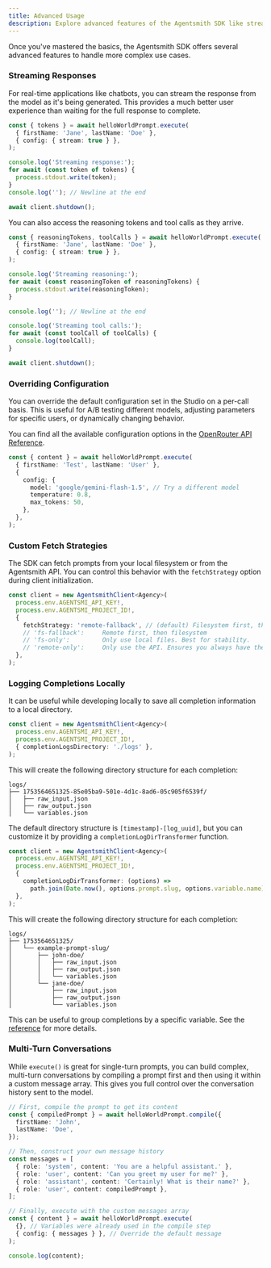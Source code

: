 ```yaml
---
title: Advanced Usage
description: Explore advanced features of the Agentsmith SDK like streaming, overrides, and multi-turn conversations.
---
```


Once you've mastered the basics, the Agentsmith SDK offers several advanced features to handle more complex use cases.

### Streaming Responses

For real-time applications like chatbots, you can stream the response from the model as it's being generated. This provides a much better user experience than waiting for the full response to complete.

```ts
const { tokens } = await helloWorldPrompt.execute(
  { firstName: 'Jane', lastName: 'Doe' },
  { config: { stream: true } },
);

console.log('Streaming response:');
for await (const token of tokens) {
  process.stdout.write(token);
}
console.log(''); // Newline at the end

await client.shutdown();
```

You can also access the reasoning tokens and tool calls as they arrive.

```ts
const { reasoningTokens, toolCalls } = await helloWorldPrompt.execute(
  { firstName: 'Jane', lastName: 'Doe' },
  { config: { stream: true } },
);

console.log('Streaming reasoning:');
for await (const reasoningToken of reasoningTokens) {
  process.stdout.write(reasoningToken);
}

console.log(''); // Newline at the end

console.log('Streaming tool calls:');
for await (const toolCall of toolCalls) {
  console.log(toolCall);
}

await client.shutdown();
```

### Overriding Configuration

You can override the default configuration set in the Studio on a per-call basis. This is useful for A/B testing different models, adjusting parameters for specific users, or dynamically changing behavior.

You can find all the available configuration options in the [OpenRouter API Reference](https://openrouter.ai/docs/api-reference/overview).

```ts
const { content } = await helloWorldPrompt.execute(
  { firstName: 'Test', lastName: 'User' },
  {
    config: {
      model: 'google/gemini-flash-1.5', // Try a different model
      temperature: 0.8,
      max_tokens: 50,
    },
  },
);
```

### Custom Fetch Strategies

The SDK can fetch prompts from your local filesystem or from the Agentsmith API. You can control this behavior with the `fetchStrategy` option during client initialization.

```ts
const client = new AgentsmithClient<Agency>(
  process.env.AGENTSMI_API_KEY!,
  process.env.AGENTSMI_PROJECT_ID!,
  {
    fetchStrategy: 'remote-fallback', // (default) Filesystem first, then remote
    // 'fs-fallback':     Remote first, then filesystem
    // 'fs-only':         Only use local files. Best for stability.
    // 'remote-only':     Only use the API. Ensures you always have the latest version.
  },
);
```

### Logging Completions Locally

It can be useful while developing locally to save all completion information to a local directory.

```ts
const client = new AgentsmithClient<Agency>(
  process.env.AGENTSMI_API_KEY!,
  process.env.AGENTSMI_PROJECT_ID!,
  { completionLogsDirectory: './logs' },
);
```

This will create the following directory structure for each completion:

```
logs/
├── 1753564651325-85e05ba9-501e-4d1c-8ad6-05c905f6539f/
│   ├── raw_input.json
│   ├── raw_output.json
│   └── variables.json
```

The default directory structure is `[timestamp]-[log_uuid]`, but you can customize it by providing a `completionLogDirTransformer` function.

```ts
const client = new AgentsmithClient<Agency>(
  process.env.AGENTSMI_API_KEY!,
  process.env.AGENTSMI_PROJECT_ID!,
  {
    completionLogDirTransformer: (options) =>
      path.join(Date.now(), options.prompt.slug, options.variable.name),
  },
);
```

This will create the following directory structure for each completion:

```
logs/
├── 1753564651325/
│   └── example-prompt-slug/
│       ├── john-doe/
│       │   ├── raw_input.json
│       │   ├── raw_output.json
│       │   └── variables.json
│       └── jane-doe/
│           ├── raw_input.json
│           ├── raw_output.json
│           └── variables.json
```

This can be useful to group completions by a specific variable. See the [reference](/docs/sdk/reference#completionlogdirtransformeroptions) for more details.

### Multi-Turn Conversations

While `execute()` is great for single-turn prompts, you can build complex, multi-turn conversations by compiling a prompt first and then using it within a custom message array. This gives you full control over the conversation history sent to the model.

```ts
// First, compile the prompt to get its content
const { compiledPrompt } = await helloWorldPrompt.compile({
  firstName: 'John',
  lastName: 'Doe',
});

// Then, construct your own message history
const messages = [
  { role: 'system', content: 'You are a helpful assistant.' },
  { role: 'user', content: 'Can you greet my user for me?' },
  { role: 'assistant', content: 'Certainly! What is their name?' },
  { role: 'user', content: compiledPrompt },
];

// Finally, execute with the custom messages array
const { content } = await helloWorldPrompt.execute(
  {}, // Variables were already used in the compile step
  { config: { messages } }, // Override the default message
);

console.log(content);
```
